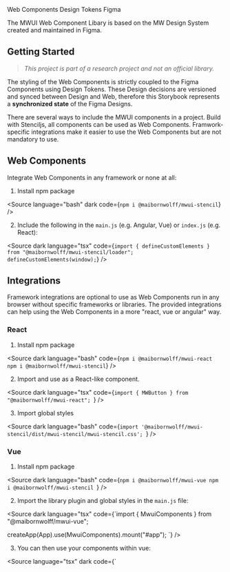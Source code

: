 
<Meta title="Welcome" />

<section style={{ marginTop: '3vh', marginBottom: '10vh' }}>
<mw-card elevated>
  <mw-card-header header="MWUI" subheader="Web Component Library">
    <mw-avatar slot="icon" src="https://placedog.net/250/250?id=3" alt="mwui"></mw-avatar>
  </mw-card-header>
  <mw-card-body>
    <div style={{ display: 'flex', flexWrap: 'wrap', gap: '8px', marginBottom: '20px' }}>
      <mw-chip selected>Web Components</mw-chip>
      <mw-chip selected>Design Tokens</mw-chip>
      <mw-chip selected>Figma</mw-chip>
    </div>
    <p>The MWUI Web Component Libary is based on the MW Design System created and maintained in Figma.</p>
  </mw-card-body>

</mw-card>
</section>
<section>

## Getting Started

> _This project is part of a research project and not an official library._

The styling of the Web Components is strictly coupled to the Figma Components using Design Tokens. These Design decisions are versioned and synced between Design and Web,
therefore this Storybook represents a **synchronized state** of the Figma Designs.

There are several ways to include the MWUI components in a project. Build with Stenciljs, all components can be used as Web Components.
Framwork-specific integrations make it easier to use the Web Components but are not mandatory to use.

</section>
<section>

## Web Components

Integrate Web Components in any framework or none at all:

1. Install npm package

<Source language="bash" dark code={`npm i @maibornwolff/mwui-stencil`} />

2. Include the following in the `main.js` (e.g. Angular, Vue) or `index.js` (e.g. React):

<Source
  dark
  language="tsx"
  code={`import { defineCustomElements } from "@maibornwolff/mwui-stencil/loader";
defineCustomElements(window);`}
/>

## Integrations

Framework integrations are optional to use as Web Components run in any browser without specific frameworks or libraries. The provided integrations can help using the Web Components in a more "react, vue or angular" way.

### React

1. Install npm package

<Source
  dark
  language="bash"
  code={`npm i @maibornwolff/mwui-react
npm i @maibornwolff/mwui-stencil`}
/>

2. Import and use as a React-like component.

<Source
  dark
  language="tsx"
  code={`import { MWButton } from "@maibornwolff/mwui-react";
`}
/>

3. Import global styles

<Source
  dark
  language="bash"
  code={`import '@maibornwolff/mwui-stencil/dist/mwui-stencil/mwui-stencil.css';
`}
/>

### Vue

1. Install npm package

<Source
  dark
  language="bash"
  code={`npm i @maibornwolff/mwui-vue
npm i @maibornwolff/mwui-stencil
`}
/>

2. Import the library plugin and global styles in the `main.js` file:

<Source
  dark
  language="tsx"
  code={`import { MwuiComponents } from "@maibornwolff/mwui-vue";

createApp(App).use(MwuiComponents).mount("#app");
`}
/>

3. You can then use your components within vue:

<Source
  language="tsx"
  dark
  code={`<template>
  <mw-button test-id="test-id" label="Press here" />
</template>

<script>

  name: 'HelloWorld',
  components: {
    MwButton
  }
}
`}
/>

> **_IMPORTANT:_** If using `vue 3` and `vite`, [setup your vite.config accordingly](https://stenciljs.com/docs/vue#creating-a-consumer-vue-app).

> **_NOTE:_** for known issues, see [MWUI Vue Integration](https://github.com/MaibornWolff/mwui/tree/main/mwui-vue#known-issues).

### Angular

To enable support for web components in Angular, add the following to the `@NgModule` in `app.module.ts`:

<Source
  dark
  code={`schemas: [CUSTOM_ELEMENTS_SCHEMA];
`}
/>

> **_NOTE:_** The Angular integration is still work in progress

## Further Readings

- Learn more about [Stenciljs](https://stenciljs.com/)
- [Listening to events from a non-JSX element](https://stenciljs.com/docs/events#listening-to-events-from-a-non-jsx-element)

</section>











